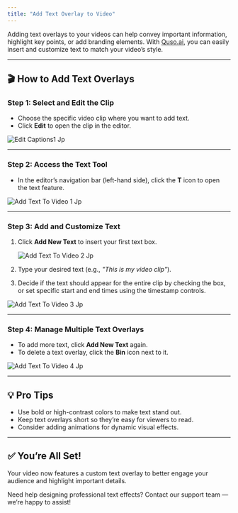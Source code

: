 ```yaml
---
title: "Add Text Overlay to Video"
---
```


Adding text overlays to your videos can help convey important information, highlight key points, or add branding elements. With [Quso.ai](http://Quso.ai), you can easily insert and customize text to match your video’s style.

---

## 🎬 How to Add Text Overlays

### **Step 1: Select and Edit the Clip**

- Choose the specific video clip where you want to add text.
- Click **Edit** to open the clip in the editor.

![Edit Captions1 Jp](/images/edit-captions1.jpg)

---

### **Step 2: Access the Text Tool**

- In the editor’s navigation bar (left-hand side), click the **T** icon to open the text feature.

![Add Text To Video 1 Jp](/images/add-text-to-video-1.jpg)

---

### **Step 3: Add and Customize Text**

1. Click **Add New Text** to insert your first text box.

   ![Add Text To Video 2 Jp](/images/add-text-to-video-2.jpg)
2. Type your desired text (e.g., _"This is my video clip"_).
3. Decide if the text should appear for the entire clip by checking the box, or set specific start and end times using the timestamp controls.

![Add Text To Video 3 Jp](/images/add-text-to-video-3.jpg)

---

### **Step 4: Manage Multiple Text Overlays**

- To add more text, click **Add New Text** again.
- To delete a text overlay, click the **Bin** icon next to it.

![Add Text To Video 4 Jp](/images/add-text-to-video-4.jpg)

---

## 💡 Pro Tips

- Use bold or high-contrast colors to make text stand out.
- Keep text overlays short so they’re easy for viewers to read.
- Consider adding animations for dynamic visual effects.

---

## ✅ You’re All Set\!

Your video now features a custom text overlay to better engage your audience and highlight important details.

Need help designing professional text effects? Contact our support team — we’re happy to assist\!
